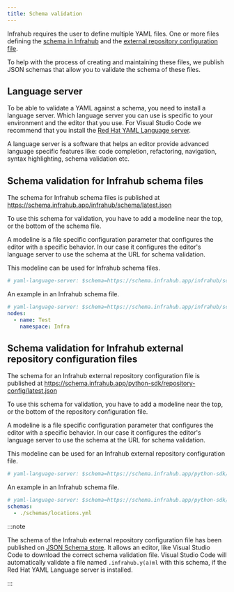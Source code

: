 ```yaml
---
title: Schema validation
---
```


Infrahub requires the user to define multiple YAML files. One or more files defining the [schema in Infrahub](../topics/schema) and the [external repository configuration file](../topics/repository).

To help with the process of creating and maintaining these files, we publish JSON schemas that allow you to validate the schema of these files.

## Language server

To be able to validate a YAML against a schema, you need to install a language server. Which language server you can use is specific to your environment and the editor that you use. For Visual Studio Code we recommend that you install the
[Red Hat YAML Language server](https://marketplace.visualstudio.com/items?itemName=redhat.vscode-yaml).

A language server is a software that helps an editor provide advanced language specific features like: code completion, refactoring, navigation, syntax highlighting, schema validation etc.

## Schema validation for Infrahub schema files

The schema for Infrahub schema files is published at https://schema.infrahub.app/infrahub/schema/latest.json

To use this schema for validation, you have to add a modeline near the top, or the bottom of the schema file.

A modeline is a file specific configuration parameter that configures the editor with a specific behavior. In our case it configures the editor's language server to use the schema at the URL for schema validation.

This modeline can be used for Infrahub schema files.

```yaml
# yaml-language-server: $schema=https://schema.infrahub.app/infrahub/schema/latest.json
```

An example in an Infrahub schema file.

```yaml
# yaml-language-server: $schema=https://schema.infrahub.app/infrahub/schema/latest.json
nodes:
  - name: Test
    namespace: Infra
```

## Schema validation for Infrahub external repository configuration files

The schema for an Infrahub external repository configuration file is published at https://schema.infrahub.app/python-sdk/repository-config/latest.json

To use this schema for validation, you have to add a modeline near the top, or the bottom of the repository configuration file.

A modeline is a file specific configuration parameter that configures the editor with a specific behavior. In our case it configures the editor's language server to use the schema at the URL for schema validation.

This modeline can be used for an Infrahub external repository configuration file.

```yaml
# yaml-language-server: $schema=https://schema.infrahub.app/python-sdk/repository-config/latest.json
```

An example in an Infrahub schema file.

```yaml
# yaml-language-server: $schema=https://schema.infrahub.app/python-sdk/repository-config/latest.json
schemas:
  - ./schemas/locations.yml
```

:::note

The schema of the Infrahub external repository configuration file has been published on [JSON Schema store](https://www.schemastore.org/json/). It allows an editor, like Visual Studio Code to download the correct schema validation file. Visual Studio Code will automatically validate a file named `.infrahub.y(a)ml` with this schema, if the Red Hat YAML Language server is installed.

:::
